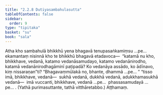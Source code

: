 ```yaml
---
title: "2.2.8 Dutiyasambahulasutta"
tableOfContents: false
sidebar:
  order: 9
type: "tipitaka"
basket: "su"
book: "sala"
---
```



<DynamicBreadcrumb />

<Division number="266" book="sala" bookNo="13" page="422">

<Paragraph number="1171" book="sala">
Atha kho sambahulā bhikkhū yena bhagavā tenupasaṅkamiṃsu …pe…  ekamantaṃ nisinnā kho te bhikkhū bhagavā etadavoca—  “katamā nu kho, bhikkhave, vedanā, katamo vedanāsamudayo, katamo vedanānirodho, katamā vedanānirodhagāminī paṭipadā? Ko vedanāya assādo, ko ādīnavo, kiṃ nissaraṇan”ti? “Bhagavaṃmūlakā no, bhante, dhammā …pe… ” “tisso imā, bhikkhave, vedanā—  sukhā vedanā, dukkhā vedanā, adukkhamasukhā vedanā—  imā vuccanti, bhikkhave, vedanā …pe…  phassasamudayā …pe… . (Yathā purimasuttante, tathā vitthāretabbo.)

</Paragraph>
</Division>

<Paragraph number="1172" type="center" book="sala">
Aṭṭhamaṃ.
</Paragraph>